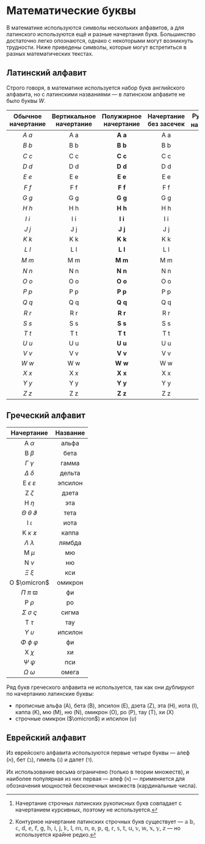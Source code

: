 # Математические буквы {#math-letters}

В математике используются символы нескольких алфавитов, а для латинского используются ещё и разные начертания букв. Большинство достаточно легко опознаются, однако с некоторыми могут возникнуть трудности. Ниже приведены символы, которые могут встретиться в разных математических текстах.


## Латинский алфавит {#math-letters-latin}

Строго говоря, в математике используется набор букв английского алфавита, но с латинскими названиями --- в латинском алфавите не было буквы $W$.

|Обычное начертание|Вертикальное начертание|Полужирное начертание|Начертание без засечек|Рукописное начертание[^mathcal_small]|Контурное начертание[^mathbb_small]|Готическое начертание|Название|
|:---:|:---:|:---:|:---:|:---:|:---:|:---:|:---:|
|$A$ $a$|$\mathrm A$ $\mathrm a$|$\mathbf A$ $\mathbf a$|$\mathsf A$ $\mathsf a$|$\mathcal A$|$\mathbb A$|$\mathfrak A$ $\mathfrak a$|а|
|$B$ $b$|$\mathrm B$ $\mathrm b$|$\mathbf B$ $\mathbf b$|$\mathsf B$ $\mathsf b$|$\mathcal B$|$\mathbb B$|$\mathfrak B$ $\mathfrak b$|бэ|
|$C$ $c$|$\mathrm C$ $\mathrm c$|$\mathbf C$ $\mathbf c$|$\mathsf C$ $\mathsf c$|$\mathcal C$|$\mathbb C$|$\mathfrak C$ $\mathfrak c$|цэ|
|$D$ $d$|$\mathrm D$ $\mathrm d$|$\mathbf D$ $\mathbf d$|$\mathsf D$ $\mathsf d$|$\mathcal D$|$\mathbb D$|$\mathfrak D$ $\mathfrak d$|дэ|
|$E$ $e$|$\mathrm E$ $\mathrm e$|$\mathbf E$ $\mathbf e$|$\mathsf E$ $\mathsf e$|$\mathcal E$|$\mathbb E$|$\mathfrak E$ $\mathfrak e$|е|
|$F$ $f$|$\mathrm F$ $\mathrm f$|$\mathbf F$ $\mathbf f$|$\mathsf F$ $\mathsf f$|$\mathcal F$|$\mathbb F$|$\mathfrak F$ $\mathfrak f$|эф|
|$G$ $g$|$\mathrm G$ $\mathrm g$|$\mathbf G$ $\mathbf g$|$\mathsf G$ $\mathsf g$|$\mathcal G$|$\mathbb G$|$\mathfrak G$ $\mathfrak g$|жэ|
|$H$ $h$|$\mathrm H$ $\mathrm h$|$\mathbf H$ $\mathbf h$|$\mathsf H$ $\mathsf h$|$\mathcal H$|$\mathbb H$|$\mathfrak H$ $\mathfrak h$|аш|
|$I$ $i$|$\mathrm I$ $\mathrm i$|$\mathbf I$ $\mathbf i$|$\mathsf I$ $\mathsf i$|$\mathcal I$|$\mathbb I$|$\mathfrak I$ $\mathfrak i$|и|
|$J$ $j$|$\mathrm J$ $\mathrm j$|$\mathbf J$ $\mathbf j$|$\mathsf J$ $\mathsf j$|$\mathcal J$|$\mathbb J$|$\mathfrak J$ $\mathfrak j$|йот|
|$K$ $k$|$\mathrm K$ $\mathrm k$|$\mathbf K$ $\mathbf k$|$\mathsf K$ $\mathsf k$|$\mathcal K$|$\mathbb K$|$\mathfrak K$ $\mathfrak k$|ка|
|$L$ $l$|$\mathrm L$ $\mathrm l$|$\mathbf L$ $\mathbf l$|$\mathsf L$ $\mathsf l$|$\mathcal L$|$\mathbb L$|$\mathfrak L$ $\mathfrak l$|эль|
|$M$ $m$|$\mathrm M$ $\mathrm m$|$\mathbf M$ $\mathbf m$|$\mathsf M$ $\mathsf m$|$\mathcal M$|$\mathbb M$|$\mathfrak M$ $\mathfrak m$|эм|
|$N$ $n$|$\mathrm N$ $\mathrm n$|$\mathbf N$ $\mathbf n$|$\mathsf N$ $\mathsf n$|$\mathcal N$|$\mathbb N$|$\mathfrak N$ $\mathfrak n$|эн|
|$O$ $o$|$\mathrm O$ $\mathrm o$|$\mathbf O$ $\mathbf o$|$\mathsf O$ $\mathsf o$|$\mathcal O$|$\mathbb O$|$\mathfrak O$ $\mathfrak o$|о|
|$P$ $p$|$\mathrm P$ $\mathrm p$|$\mathbf P$ $\mathbf p$|$\mathsf P$ $\mathsf p$|$\mathcal P$|$\mathbb P$|$\mathfrak P$ $\mathfrak p$|пэ|
|$Q$ $q$|$\mathrm Q$ $\mathrm q$|$\mathbf Q$ $\mathbf q$|$\mathsf Q$ $\mathsf q$|$\mathcal Q$|$\mathbb Q$|$\mathfrak Q$ $\mathfrak q$|ку|
|$R$ $r$|$\mathrm R$ $\mathrm r$|$\mathbf R$ $\mathbf r$|$\mathsf R$ $\mathsf r$|$\mathcal R$|$\mathbb R$|$\mathfrak R$ $\mathfrak r$|эр|
|$S$ $s$|$\mathrm S$ $\mathrm s$|$\mathbf S$ $\mathbf s$|$\mathsf S$ $\mathsf s$|$\mathcal S$|$\mathbb S$|$\mathfrak S$ $\mathfrak s$|эс|
|$T$ $t$|$\mathrm T$ $\mathrm t$|$\mathbf T$ $\mathbf t$|$\mathsf T$ $\mathsf t$|$\mathcal T$|$\mathbb T$|$\mathfrak T$ $\mathfrak t$|тэ|
|$U$ $u$|$\mathrm U$ $\mathrm u$|$\mathbf U$ $\mathbf u$|$\mathsf U$ $\mathsf u$|$\mathcal U$|$\mathbb U$|$\mathfrak U$ $\mathfrak u$|у|
|$V$ $v$|$\mathrm V$ $\mathrm v$|$\mathbf V$ $\mathbf v$|$\mathsf V$ $\mathsf v$|$\mathcal V$|$\mathbb V$|$\mathfrak V$ $\mathfrak v$|вэ|
|$W$ $w$|$\mathrm W$ $\mathrm w$|$\mathbf W$ $\mathbf w$|$\mathsf W$ $\mathsf w$|$\mathcal W$|$\mathbb W$|$\mathfrak W$ $\mathfrak w$|дубль вэ|
|$X$ $x$|$\mathrm X$ $\mathrm x$|$\mathbf X$ $\mathbf x$|$\mathsf X$ $\mathsf x$|$\mathcal X$|$\mathbb X$|$\mathfrak X$ $\mathfrak x$|икс|
|$Y$ $y$|$\mathrm Y$ $\mathrm y$|$\mathbf Y$ $\mathbf y$|$\mathsf Y$ $\mathsf y$|$\mathcal Y$|$\mathbb Y$|$\mathfrak Y$ $\mathfrak y$|игрек|
|$Z$ $z$|$\mathrm Z$ $\mathrm z$|$\mathbf Z$ $\mathbf z$|$\mathsf Z$ $\mathsf z$|$\mathcal Z$|$\mathbb Z$|$\mathfrak Z$ $\mathfrak z$|зет|

[^mathcal_small]: Начертание строчных латинских рукописных букв совпадает с начертанием курсивных, поэтому не используется.
[^mathbb_small]: Контурное начертание латинских строчных букв существует --- $\mathbb a$
$\mathbb b$,
$\mathbb c$,
$\mathbb d$,
$\mathbb e$,
$\mathbb f$,
$\mathbb g$,
$\mathbb h$,
$\mathbb i$,
$\mathbb j$,
$\mathbb k$,
$\mathbb l$,
$\mathbb m$,
$\mathbb n$,
$\mathbb o$,
$\mathbb p$,
$\mathbb q$,
$\mathbb r$,
$\mathbb s$,
$\mathbb t$,
$\mathbb u$,
$\mathbb v$,
$\mathbb w$,
$\mathbb x$,
$\mathbb y$,
$\mathbb z$ --- но используется крайне редко.


## Греческий алфавит {#math-letters-greek}

|Начертание|Название|
|:---:|:---:|
|$\mathrm A$ $\alpha$|альфа|
|$\mathrm B$ $\beta$|бета|
|$\Gamma$ $\gamma$|гамма|
|$\Delta$ $\delta$|дельта|
|$\mathrm E$ $\epsilon$ $\varepsilon$|эпсилон|
|$\mathrm Z$ $\zeta$|дзета|
|$\mathrm H$ $\eta$|эта|
|$\Theta$ $\theta$ $\vartheta$|тета|
|$\mathrm I$ $\iota$|иота|
|$\mathrm K$ $\kappa$ $\varkappa$|каппа|
|$\Lambda$ $\lambda$|лямбда|
|$\mathrm M$ $\mu$|мю|
|$\mathrm N$ $\nu$|ню|
|$\Xi$ $\xi$|кси|
|$\mathrm O$ $\omicron$|омикрон|
|$\Pi$ $\pi$ $\varpi$|фи|
|$\mathrm P$ $\rho$|ро|
|$\Sigma$ $\sigma$ $\varsigma$|сигма|
|$\mathrm T$ $\tau$|тау|
|$\Upsilon$ $\upsilon$|ипсилон|
|$\Phi$ $\phi$ $\varphi$|фи|
|$\mathrm X$ $\chi$|хи|
|$\Psi$ $\psi$|пси|
|$\Omega$ $\omega$|омега|

Ряд букв греческого алфавита не используется, так как они дублируют по начертанию латинские буквы:

* прописные альфа ($\mathrm A$), бета ($\mathrm B$), эпсилон ($\mathrm E$), дзета ($\mathrm Z$), эта ($\mathrm H$), иота ($\mathrm I$), каппа ($\mathrm K$), мю ($\mathrm M$), ню ($\mathrm N$), омикрон ($\mathrm O$), ро ($\mathrm P$), тау ($\mathrm T$), хи ($\mathrm X$)
* строчные омикрон ($\omicron$) и ипсилон ($\upsilon$)


## Еврейский алфавит {#math-letters-hebrew}

Из еврейсокго алфавита используются первые четыре буквы --- алеф ($\aleph$), бет ($\beth$), гимель ($\gimel$) и далет ($\daleth$). 

Их использование весьма ограничено (только в теории множеств), и наиболее популярная из них первая --- алеф ($\aleph$) --- применяется для обозначения мощностей бесконечных множеств (кардинальные числа).
